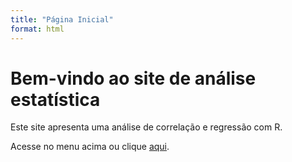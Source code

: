 ```yaml
---
title: "Página Inicial"
format: html
---
```


# Bem-vindo ao site de análise estatística

Este site apresenta uma análise de correlação e regressão com R.

Acesse no menu acima ou clique [aqui](relatorio_html.html).